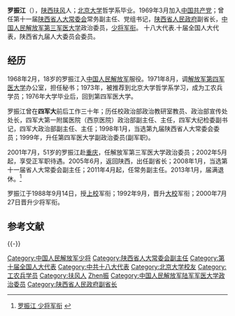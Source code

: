 '''罗振江'''（{{bd|1949年|10月||catIdx=Luo罗}}），[[陕西|陕西]][[扶风|扶风]]人；[[北京大学|北京大学]]哲学系毕业。1969年3月加入[[中国共产党|中国共产党]]；曾任第十一届[[陕西省人大常委会|陕西省人大常委会]]常务副主任、党组书记，[[陕西省人民政府|陕西省人民政府]]副省长，[[中国人民解放军第三军医大学|中国人民解放军第三军医大学]]政治委员，[[中国人民解放军少将|少将]][[中国人民解放军军衔|军衔]]。
十八大代表.十届全国人大代表，陕西省九届人大委员会委员。

== 经历 ==
1968年2月，18岁的罗振江入[[中国人民解放军|中国人民解放军]]服役。1971年8月，调[[中国人民解放军第四军医大学|解放军第四军医大学]]办公室，担任秘书；1973年，被推荐到北京大学哲学系学习，成为工农兵学员；1976年大学毕业后，回到第四军医大学。

罗振江曾在'''四军大'''前后工作三十年；历任校政治部政治教研室教员、政治部宣传处处长，四军大第一附属医院（西京医院）政治部副主任、主任，四军大纪检委副书记，四军大政治部副主任、主任；1998年1月，当选第九届陕西省人大常委会委员；1999年，升任第四军医大学副政治委员(副军职)。

2001年7月，51岁的罗振江赴[[重庆|重庆]]，任解放军第三军医大学政治委员；2002年5月起，享受正军职待遇。2005年6月，返回陕西，出任副省长；2008年1月，当选第十一届省人大常委会副主任；2011年4月起，任常务副主任。2013年1月，届满退休。<ref>[http://xblu510.banzhu.co/article/xblu510-567452-6369972.html 罗振江 少将军衔] {{webarchive|url=https://web.archive.org/web/20140714145950/http://xblu510.banzhu.co/article/xblu510-567452-6369972.html |date=2014-07-14 }}</ref>

罗振江于1988年9月14日，授[[上校|上校]]军衔；1992年9月，晋升[[大校|大校]]军衔；2000年7月27日晋升少将军衔。

==参考文献==
<div class="references-small">
<references></references>
</div>
{{-}}
{{start box}}
{{s-off}}
{{s-before|[[杨永茂|杨永茂]]}}
{{s-title|[[陕西省人大常委会|陕西省人大常委会]]常务副主任|2011年4月-2013年1月}}
{{s-after|[[宋洪武|宋洪武]]}}
{{end box}}
{{DEFAULTSORT:Luo罗}}
[[Category:中国人民解放军少将|Category:中国人民解放军少将]]
[[Category:陕西省人大常委会副主任|Category:陕西省人大常委会副主任]]
[[Category:第十届全国人大代表|Category:第十届全国人大代表]]
[[Category:中共十八大代表|Category:中共十八大代表]]
[[Category:北京大学校友|Category:北京大学校友]]
[[Category:工农兵学员|Category:工农兵学员]]
[[Category:扶风人|Category:扶风人]]
[[Category:罗姓|Zhen振]]
[[Category:中国人民解放军陆军军医大学政治委员|Category:中国人民解放军陆军军医大学政治委员]]
[[Category:陕西省人民政府副省长|Category:陕西省人民政府副省长]]